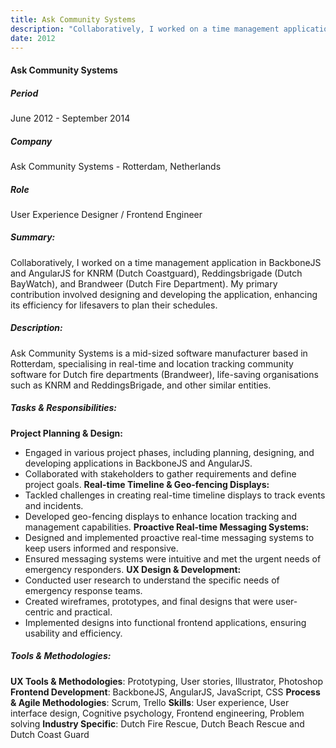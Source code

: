 ```yaml
---
title: Ask Community Systems
description: "Collaboratively, I worked on a time management application in BackboneJS and AngularJS for KNRM (Dutch Coastguard), Reddingsbrigade (Dutch BayWatch), and Brandweer (Dutch Fire Department). My primary contribution involved designing and developing the application, enhancing its efficiency for lifesavers to plan their schedules."
date: 2012
---
```


#### Ask Community Systems

##### **Period**  
June 2012 - September 2014
##### **Company**  
Ask Community Systems - Rotterdam, Netherlands
##### **Role**  
User Experience Designer / Frontend Engineer
##### **Summary:**
Collaboratively, I worked on a time management application in BackboneJS and AngularJS for KNRM (Dutch Coastguard), Reddingsbrigade (Dutch BayWatch), and Brandweer (Dutch Fire Department). My primary contribution involved designing and developing the application, enhancing its efficiency for lifesavers to plan their schedules.
##### **Description:**  
Ask Community Systems is a mid-sized software manufacturer based in Rotterdam, specialising in real-time and location tracking community software for Dutch fire departments (Brandweer), life-saving organisations such as KNRM and ReddingsBrigade, and other similar entities.
##### **Tasks & Responsibilities:**  
**Project Planning & Design:**
- Engaged in various project phases, including planning, designing, and developing applications in BackboneJS and AngularJS.
- Collaborated with stakeholders to gather requirements and define project goals.
**Real-time Timeline & Geo-fencing Displays:**
- Tackled challenges in creating real-time timeline displays to track events and incidents.
- Developed geo-fencing displays to enhance location tracking and management capabilities.
**Proactive Real-time Messaging Systems:**
- Designed and implemented proactive real-time messaging systems to keep users informed and responsive.
- Ensured messaging systems were intuitive and met the urgent needs of emergency responders.
**UX Design & Development:**
- Conducted user research to understand the specific needs of emergency response teams.
- Created wireframes, prototypes, and final designs that were user-centric and practical.
- Implemented designs into functional frontend applications, ensuring usability and efficiency.
##### Tools & Methodologies:
**UX Tools & Methodologies**: 
Prototyping, User stories, Illustrator, Photoshop
**Frontend Development**: 
BackboneJS, AngularJS, JavaScript, CSS
**Process & Agile Methodologies**: 
Scrum, Trello
**Skills**: 
User experience, User interface design, Cognitive psychology, Frontend engineering, Problem solving
**Industry Specific**: 
Dutch Fire Rescue, Dutch Beach Rescue and Dutch Coast Guard